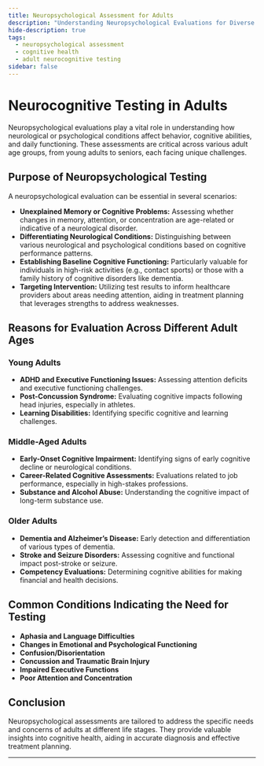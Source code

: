 ```yaml
---
title: Neuropsychological Assessment for Adults
description: "Understanding Neuropsychological Evaluations for Diverse Adult Age Groups."
hide-description: true
tags:
  - neuropsychological assessment
  - cognitive health
  - adult neurocognitive testing
sidebar: false
---
```


# Neurocognitive Testing in Adults

Neuropsychological evaluations play a vital role in understanding how neurological or psychological conditions affect behavior, cognitive abilities, and daily functioning. These assessments are critical across various adult age groups, from young adults to seniors, each facing unique challenges.

## Purpose of Neuropsychological Testing

A neuropsychological evaluation can be essential in several scenarios:

- **Unexplained Memory or Cognitive Problems:** Assessing whether changes in memory, attention, or concentration are age-related or indicative of a neurological disorder.
- **Differentiating Neurological Conditions:** Distinguishing between various neurological and psychological conditions based on cognitive performance patterns.
- **Establishing Baseline Cognitive Functioning:** Particularly valuable for individuals in high-risk activities (e.g., contact sports) or those with a family history of cognitive disorders like dementia.
- **Targeting Intervention:** Utilizing test results to inform healthcare providers about areas needing attention, aiding in treatment planning that leverages strengths to address weaknesses.

## Reasons for Evaluation Across Different Adult Ages

### Young Adults

- **ADHD and Executive Functioning Issues:** Assessing attention deficits and executive functioning challenges.
- **Post-Concussion Syndrome:** Evaluating cognitive impacts following head injuries, especially in athletes.
- **Learning Disabilities:** Identifying specific cognitive and learning challenges.

### Middle-Aged Adults

- **Early-Onset Cognitive Impairment:** Identifying signs of early cognitive decline or neurological conditions.
- **Career-Related Cognitive Assessments:** Evaluations related to job performance, especially in high-stakes professions.
- **Substance and Alcohol Abuse:** Understanding the cognitive impact of long-term substance use.

### Older Adults

- **Dementia and Alzheimer's Disease:** Early detection and differentiation of various types of dementia.
- **Stroke and Seizure Disorders:** Assessing cognitive and functional impact post-stroke or seizure.
- **Competency Evaluations:** Determining cognitive abilities for making financial and health decisions.

## Common Conditions Indicating the Need for Testing

- **Aphasia and Language Difficulties**
- **Changes in Emotional and Psychological Functioning**
- **Confusion/Disorientation**
- **Concussion and Traumatic Brain Injury**
- **Impaired Executive Functions**
- **Poor Attention and Concentration**

## Conclusion

Neuropsychological assessments are tailored to address the specific needs and concerns of adults at different life stages. They provide valuable insights into cognitive health, aiding in accurate diagnosis and effective treatment planning.

---

<!-- ### Framework Explanation:

- **Introductory Section:** Outlines the purpose and importance of neuropsychological testing.
- **Purpose of Testing:** Explains why and how neuropsychological testing is beneficial.
- **Age-Specific Evaluation Reasons:** Highlights common reasons for neuropsychological evaluations in different adult age groups.
- **Common Conditions:** Lists various conditions that may necessitate neuropsychological testing.
- **Conclusion:** Summarizes the role of these assessments in understanding and improving cognitive health across adult life stages.

This framework provides a comprehensive overview of neuropsychological assessment for adults, tailored for a professional and informative tone suitable for your website. -->

<!-- ---
title: Adult Neuropsychological Services
description: "Discover our extensive adult neuropsychological services, specializing in conditions such as ADHD, Autism Spectrum Disorders, dyslexia, and a wide range of neurodevelopmental assessments. Our patient-centered, evidence-based approach emphasizes thorough evaluations and personalized care, collaborating with families and professionals to support each individual's unique developmental journey. Stay updated about the latest in adult neuropsychology and find expert guidance for cognitive, academic, and social-emotional growth."
hide-description: true
# logo: logo-kids.webp
format:
  html:
    embed-resources: false
about:
  template: marquee
  # image: "logo-kids.webp"
sidebar: false
---

## Neurocognitive Testing in Adults

A comprehensive neuropsychological evaluation will help identify how a neurological or psychological condition is impacting your behavior, cognitive abilities, and everyday functioning.

We work closely with you, your family, and your physicians to provide practical
feedback and interventions to help improve your quality of life.

A comprehensive neuropsychological evaluation is essential if you are experiencing unexplained memory or cognitive problems or if you’re diagnosed with a neurological condition. 

**Neuropsychological testing can help you in several ways:**

- We can help identify your strengths and weaknesses in various areas of cognitive functioning. For example, neuropsychological testing can help determine if memory changes or difficulties with attention or concentration are normal, age-related, or due to a neurological disorder.
- We can help you and your physicians differentiate between various neurological and psychological conditions. Neurological and psychological conditions have different patterns of strength and weaknesses on neuropsychological tests.  The results will help identify which areas of the brain are involved and provide an accurate diagnosis.
- Neuropsychological testing can be used to establish a “baseline”.  This can help identify your skills and cognitive abilities before there is a serious problem.  This can be helpful for athletes who play contact sports or those who are at risk for developing Dementia.
- We will use your test results to identify and target problem areas that need
to be addressed by health care providers.  This information can be used by your
physicians to plan treatments that use your strengths to build up your
weaknesses.

## Complaints and Conditions That May Indicate Need for Testing
- ADHD and/or worsen executive functioning
- Aphasia and Language Difficulties
- Changes in Emotional and Psychological Functioning
- Changes in Memory
- Cognitive Impairment
- Confusion/ Disorientation
- Concussion and Traumatic Brain Injury
- Competency
- Dementia
- Impaired Executive Functions
- Learning Disabilities
- Post-Concussion Syndrome
- Poor Attention and Concentration
- Seizure Disorders
- Stroke
- Substance and Alcohol Abuse Impacting Cognitive Abilities  -->
